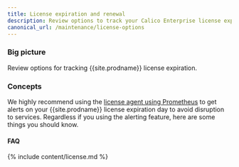 ```yaml
---
title: License expiration and renewal
description: Review options to track your Calico Enterprise license expiration.
canonical_url: /maintenance/license-options
---
```


### Big picture

Review options for tracking {{site.prodname}} license expiration.

### Concepts

We highly recommend using the [license agent using Prometheus]({{site.baseurl}}/maintenance/monitor/metrics/license-agent) to get alerts on your {{site.prodname}} license expiration day to avoid disruption to services. Regardless if you using the alerting feature, here are some things you should know.

#### FAQ

{% include content/license.md %}
